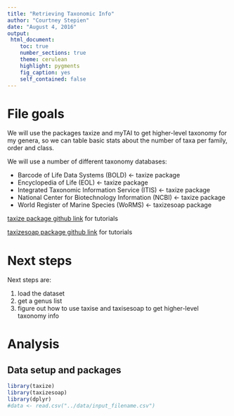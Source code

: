 ```yaml
---
title: "Retrieving Taxonomic Info"
author: "Courtney Stepien"
date: "August 4, 2016"
output: 
 html_document:
    toc: true
    number_sections: true
    theme: cerulean
    highlight: pygments
    fig_caption: yes
    self_contained: false
---
```


# File goals

We will use the packages taxize and myTAI to get higher-level taxonomy for my genera, so we can table basic stats about the number of taxa per family, order and class. 

We will use a number of different taxonomy databases: 

* Barcode of Life Data Systems (BOLD) <- taxize package
* Encyclopedia of Life (EOL) <- taxize package
* Integrated Taxonomic Information Service (ITIS) <- taxize package
* National Center for Biotechnology Information (NCBI) <- taxize package
* World Register of Marine Species (WoRMS) <- taxizesoap package

[taxize package github link](https://github.com/ropensci/taxize) for tutorials

[taxizesoap package github link](https://github.com/ropensci/taxizesoap) for tutorials

# Next steps

Next steps are:

1. load the dataset
2. get a genus list
3. figure out how to use taxise and taxisesoap to get higher-level taxonomy info 

# Analysis

## Data setup and packages

```r
library(taxize)
library(taxizesoap)
library(dplyr)
#data <- read.csv("../data/input_filename.csv")
```

```r

```
